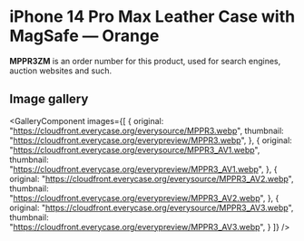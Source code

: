 
# iPhone 14 Pro Max Leather Case with MagSafe — Orange

<Callout type='info' emoji='👉🏻'>**MPPR3ZM** is an order number for this product, used for search engines, auction websites and such.</Callout>

## Image gallery

<GalleryComponent
    images={[
      {
        original: "https://cloudfront.everycase.org/everysource/MPPR3.webp",
        thumbnail: "https://cloudfront.everycase.org/everypreview/MPPR3.webp",
      },
      {
        original: "https://cloudfront.everycase.org/everysource/MPPR3_AV1.webp",
        thumbnail: "https://cloudfront.everycase.org/everypreview/MPPR3_AV1.webp",
      },
      {
        original: "https://cloudfront.everycase.org/everysource/MPPR3_AV2.webp",
        thumbnail: "https://cloudfront.everycase.org/everypreview/MPPR3_AV2.webp",
      },
      {
        original: "https://cloudfront.everycase.org/everysource/MPPR3_AV3.webp",
        thumbnail: "https://cloudfront.everycase.org/everypreview/MPPR3_AV3.webp",
      }
    ]}
  />
